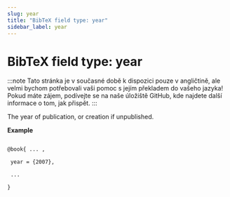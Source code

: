 ```yaml
---
slug: year
title: "BibTeX field type: year"
sidebar_label: year
---
```


# BibTeX field type: year

:::note
Tato stránka je v současné době k dispozici pouze v angličtině, ale velmi bychom potřebovali vaši pomoc s jejím překladem do vašeho jazyka! Pokud máte zájem, podívejte se na naše úložiště GitHub, kde najdete další informace o tom, jak přispět.
:::


The year of publication, or creation if unpublished.

**Example**

```tex

@book{ ... ,

 year = {2007},

 ...

}
```
